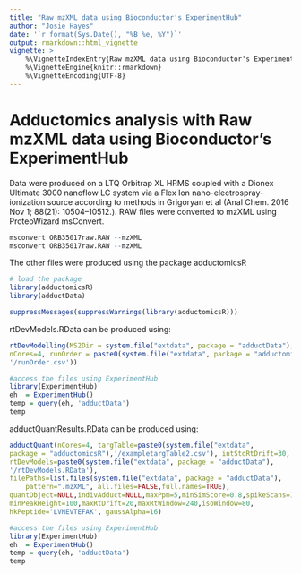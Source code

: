 ```yaml
---
title: "Raw mzXML data using Bioconductor's ExperimentHub"
author: "Josie Hayes"
date: '`r format(Sys.Date(), "%B %e, %Y")`'
output: rmarkdown::html_vignette
vignette: >
    %\VignetteIndexEntry{Raw mzXML data using Bioconductor's ExperimentHub}
    %\VignetteEngine{knitr::rmarkdown}
    %\VignetteEncoding{UTF-8}
---
```


# Adductomics analysis with Raw mzXML data using Bioconductor's ExperimentHub

Data were produced on a LTQ Orbitrap XL HRMS coupled with a Dionex Ultimate
3000 nanoflow LC system via a Flex Ion nano-electrospray-ionization source 
according to methods in Grigoryan et al (Anal Chem. 2016 Nov 1; 
88(21): 10504–10512.). RAW files were converted to mzXML using ProteoWizard
msConvert.

```r

msconvert ORB35017raw.RAW --mzXML
msconvert ORB35017raw.RAW --mzXML

```

The other files were produced using the package adductomicsR
```r
# load the package
library(adductomicsR)
library(adductData)
```

```r
suppressMessages(suppressWarnings(library(adductomicsR)))
```

rtDevModels.RData can be produced using:
```r

rtDevModelling(MS2Dir = system.file("extdata", package = "adductData"), 
nCores=4, runOrder = paste0(system.file("extdata", package = "adductomicsR"),
'/runOrder.csv'))

#access the files using ExperimentHub
library(ExperimentHub)
eh  = ExperimentHub()
temp = query(eh, 'adductData')
temp

```

adductQuantResults.RData can be produced using:
```r

adductQuant(nCores=4, targTable=paste0(system.file("extdata", 
package = "adductomicsR"),'/exampletargTable2.csv'), intStdRtDrift=30, 
rtDevModels=paste0(system.file("extdata", package = "adductData"),
'/rtDevModels.RData'),
filePaths=list.files(system.file("extdata", package = "adductData"),
    pattern=".mzXML", all.files=FALSE,full.names=TRUE),
quantObject=NULL,indivAdduct=NULL,maxPpm=5,minSimScore=0.8,spikeScans=1,
minPeakHeight=100,maxRtDrift=20,maxRtWindow=240,isoWindow=80,
hkPeptide='LVNEVTEFAK', gaussAlpha=16)

#access the files using ExperimentHub
library(ExperimentHub)
eh  = ExperimentHub()
temp = query(eh, 'adductData')
temp

```
